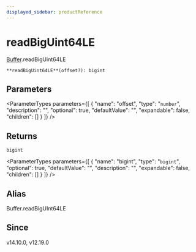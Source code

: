 ```yaml
---
displayed_sidebar: productReference
---
```



# readBigUint64LE

[Buffer](../../interfaces/Buffer.mdx).readBigUint64LE

`**readBigUint64LE**(offset?): bigint`

## Parameters

<ParameterTypes parameters={[
  {
    "name": "offset",
    "type": "`number`",
    "description": "",
    "optional": true,
    "defaultValue": "",
    "expandable": false,
    "children": []
  }
]} />

## Returns

`bigint`

<ParameterTypes parameters={[
  {
    "name": "bigint",
    "type": "`bigint`",
    "optional": true,
    "defaultValue": "",
    "description": "",
    "expandable": false,
    "children": []
  }
]} />

## Alias

Buffer.readBigUInt64LE

## Since

v14.10.0, v12.19.0
